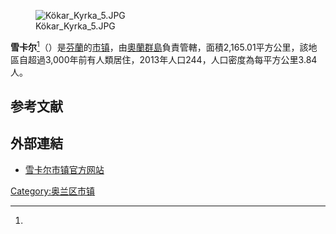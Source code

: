 [[File:Kökar_Kyrka_5.JPG|thumb]]

'''雪卡尔'''<ref name="地图"/>（{{lang-sv|Kökar}}）是[[芬蘭|芬蘭]]的[[芬兰市镇|市镇]]，由[[奧蘭群島|奧蘭群島]]負責管轄，面積2,165.01平方公里，該地區自超過3,000年前有人類居住，2013年人口244，人口密度為每平方公里3.84人。

== 参考文献 ==
{{Reflist|30em|refs=
<ref name="地图">{{cite web | url = http://map.ps123.net/world/6261.html | title = 阿赫韦南马自治区地图 | language = zh | publisher = 地之图 | accessdate = 2018-09-06 }}</ref>
}}

== 外部連結 ==
{{commonscat|Kökar}}
* [https://web.archive.org/web/20180916062832/http://kokar.ax/sv 雪卡尔市镇官方网站] {{sv}} {{fi}} {{en}}

{{奧蘭行政區劃}}
{{Authority control}}
{{Finland-geo-stub}}

[[Category:奥兰区市镇|Category:奥兰区市镇]]